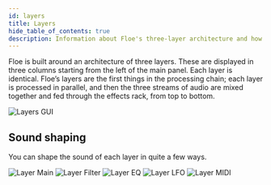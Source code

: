 ```yaml
---
id: layers
title: Layers
hide_table_of_contents: true
description: Information about Floe's three-layer architecture and how to use layers
---
```


<!--
SPDX-FileCopyrightText: 2025 Sam Windell
SPDX-License-Identifier: CC-BY-SA-4.0
-->

Floe is built around an architecture of three layers. These are displayed in three columns starting from the left of the main panel. Each layer is identical. Floe’s layers are the first things in the processing chain; each layer is processed in parallel, and then the three streams of audio are mixed together and fed through the effects rack, from top to bottom.

![Layers GUI](/images/layers.png)


## Sound shaping

You can shape the sound of each layer in quite a few ways.

![Layer Main](/images/layer-main.png)
![Layer Filter](/images/layer-filter.png)
![Layer EQ](/images/layer-eq.png)
![Layer LFO](/images/layer-lfo.png)
![Layer MIDI](/images/layer-play.png)
